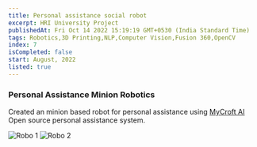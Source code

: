 ```yaml
---
title: Personal assistance social robot
excerpt: HRI University Project
publishedAt: Fri Oct 14 2022 15:19:19 GMT+0530 (India Standard Time)
tags: Robotics,3D Printing,NLP,Computer Vision,Fusion 360,OpenCV
index: 7
isCompleted: false
start: August, 2022
listed: true
---
```


### Personal Assistance Minion Robotics

Created an minion based robot for personal assistance using [MyCroft AI](https://mycroft.ai/) Open source personal assistance system. 


![Robo 1](https://i.imgur.com/AE1InVu.png)
![Robo 2](https://i.imgur.com/T2IIpak.png)